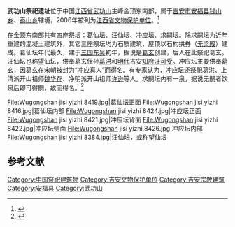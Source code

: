 {{coord|27|27|16|N|114|10|27|E|display=title|scale:10000}}
{{文物保护单位
| 级别 = 省级
| 省区市 = 江西省
| 名称 = 武功山祭祀遗址
| 图片 = [[File:Wugongshan_jisi_yizhi_8393.jpg|240px]]
| 所在 = 江西省安福县钱山乡、泰山乡
| 分类 = 古建筑
| 时代 = [[三国|三国]]至[[中華民國|民国]]
| 编号 = 第五批第4项（分类编号Ⅰ-4）　　
| 登录 = 2006年12月
}}
'''武功山祭祀遗址'''位于中国[[江西省|江西省]][[武功山|武功山]]主峰金顶东南部，属于[[吉安市|吉安市]][[安福县|安福县]][[钱山乡|钱山乡]]、[[泰山乡_(安福县)|泰山乡]]辖境，2006年被列为[[江西省文物保护单位|江西省文物保护单位]]。<ref>{{cite web|title=第五批江西省文物保护单位|publisher=中国古迹网|url=http://www.meng-tang.com/guji/wenbaodanwei/jiangxi.htm}}{{dead link|date=2018年3月 |bot=InternetArchiveBot |fix-attempted=yes }}</ref>

在金顶东南部共有四座祭坛：葛仙坛、汪仙坛、冲应坛、求嗣坛。除求嗣坛为近年重建的混凝土建筑外，其它三座祭坛均为石质建筑，屋顶以石构拱券（[[无梁殿|无梁殿]]）建成。葛仙坛年代最久，建于[[三国|三国]][[孫吳|东吴]]初年，据说是[[葛玄|葛玄]]创建，后人在此祭祀葛玄。汪仙坛也称望仙坛，供奉葛玄侄孙[[葛洪|葛洪]]和[[明代|明代]]吉安[[知府|知府]][[汪可受|汪可受]]。冲应坛主要供奉葛玄，因葛玄在宋朝被封为“冲应真人”而得名。有专家认为，冲应坛还祭祀葛洪、上清派开山祖师[[魏华存|魏华存]]、净明派开山祖师[[许逊|许逊]]等人。求嗣坛内有一泉，据说无嗣者饮泉后即可得嗣，故而得名。<ref>{{cite web |title=江西神秘古祭坛 祭祀文化的活化石 |publisher=江西旅游网 |url=http://tour.jxnews.com.cn/system/2010/11/18/011522167.shtml |access-date=2011-05-29 |archive-date=2019-09-30 |archive-url=https://web.archive.org/web/20190930101157/http://tour.jxnews.com.cn/system/2010/11/18/011522167.shtml |dead-url=no }}</ref> 

<gallery>
File:Wugongshan jisi yizhi 8419.jpg|葛仙坛正面
File:Wugongshan jisi yizhi 8416.jpg|葛仙坛内部
File:Wugongshan jisi yizhi 8424.jpg|冲应坛正面
File:Wugongshan jisi yizhi 8421.jpg|冲应坛背面
File:Wugongshan jisi yizhi 8422.jpg|冲应坛侧面
File:Wugongshan jisi yizhi 8426.jpg|冲应坛内部
File:Wugongshan jisi yizhi 8384.jpg|汪仙坛，或称望仙坛
</gallery>

==参考文献==
{{reflist}}

{{DEFAULTSORT:Wu}}
[[Category:中国祭祀建筑物|Category:中国祭祀建筑物]]
[[Category:吉安文物保护单位|Category:吉安文物保护单位]]
[[Category:吉安宗教建筑|Category:吉安宗教建筑]]
[[Category:安福县|Category:安福县]]
[[Category:武功山|Category:武功山]]